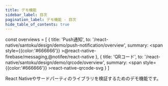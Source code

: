 ```yaml
---
title: デモ機能
sidebar_label: 目次
pagination_label: デモ機能 - 目次
hide_table_of_contents: true
---
```


<!-- textlint-disable ja-technical-writing/sentence-length,ja-technical-writing/max-comma,ja-spacing/ja-no-space-around-parentheses,jtf-style/3.3.かっこ類と隣接する文字の間のスペースの有無,ja-technical-writing/ja-no-mixed-period,ja-technical-writing/no-unmatched-pair -->

const overviews = [
  {
    title: 'Push通知',
    to: '/react-native/santoku/design/demo/push-notification/overview',
    summary: <span style={{color:'#666666'}} >@react-native-firebase/messaging,@notifee/react-native</span>
  },
  {
    title: 'QRコード',
    to: '/react-native/santoku/design/demo/qrcode/overview',
    summary: <span style={{color:'#666666'}} >react-native-qrcode-svg</span>
  }
]

React Nativeやサードパーティのライブラリを検証するためのデモ機能です。

<PageList overviews={overviews} colSize={12} />

<!-- textlint-enable ja-technical-writing/sentence-length,ja-technical-writing/max-comma,ja-spacing/ja-no-space-around-parentheses,jtf-style/3.3.かっこ類と隣接する文字の間のスペースの有無,ja-technical-writing/ja-no-mixed-period,ja-technical-writing/no-unmatched-pair -->
